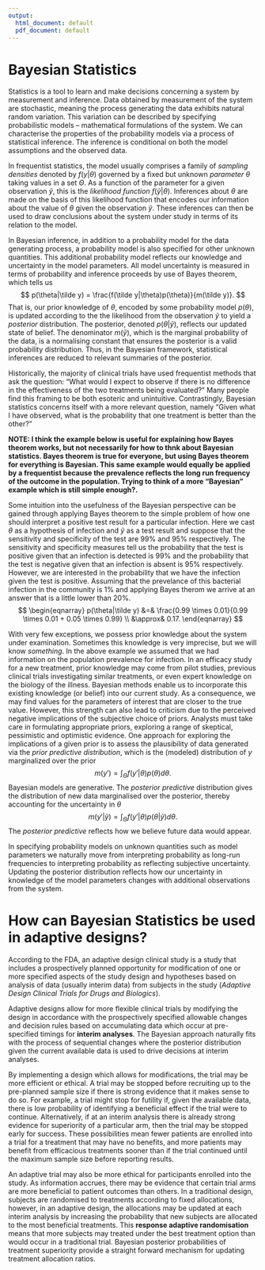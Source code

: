 ```yaml
---
output:
  html_document: default
  pdf_document: default
---
```


# Bayesian Statistics

Statistics is a tool to learn and make decisions concerning a system by measurement and inference.
Data obtained by measurement of the system are stochastic, meaning the process generating the data exhibits natural random variation.
This variation can be described by specifying probabilistic models -- mathematical formulations of the system.
We can characterise the properties of the probability models via a process of statistical inference.
The inference is conditional on both the model assumptions and the observed data.

In frequentist statistics, the model usually comprises a family of *sampling densities* denoted by $f(y|\theta)$ governed by a fixed but unknown *parameter* $\theta$ taking values in a set $\Theta$. 
As a function of the parameter for a given observation $\tilde y$, this is the  *likelihood function* $f(\tilde y|\theta)$. 
Inferences about $\theta$ are made on the basis of this likelihood function that encodes our information about the value of $\theta$ given the observation $\tilde y$. 
These inferences can then be used to draw conclusions about the system under study in terms of its relation to the model.

In Bayesian inference, in addition to a probability model for the data generating process, a probability model is also specified for other unknown quantities.
This additional probability model reflects our knowledge and uncertainty in the model parameters.
All model uncertainty is measured in terms of probability and inference proceeds by use of Bayes theorem, which tells us 
$$
p(\theta|\tilde y) = \frac{f(\tilde y|\theta)p(\theta)}{m(\tilde y)}.
$$
That is, our prior knowledge of $\theta$, encoded by some probability model $p(\theta)$, is updated according to the the likelihood from the observation $\tilde y$ to yield a *posterior* distribution.
The posterior, denoted $p(\theta|\tilde y)$, reflects our updated state of belief.
The denominator $m(\tilde y)$, which is the marginal probability of the data, is a normalising constant that ensures the posterior is a valid probability distribution.
Thus, in the Bayesian framework, statistical inferences are reduced to relevant summaries of the posterior.

Historically, the majority of clinical trials have used frequentist methods that ask the question: "What would I expect to observe if there is no difference in the effectiveness of the two treatments being evaluated?"
Many people find this framing to be both esoteric and unintuitive.
Contrastingly, Bayesian statistics concerns itself with a more relevant question, namely "Given what I have observed, what is the probability that one treatment is better than the other?" 
 
**NOTE: I think the example below is useful for explaining how Bayes theorem works, but not necessarily for how to thnk about Bayesian statistics. Bayes theorem is true for everyone, but using Bayes theorem for everything is Bayesian. This same example would equally be applied by a frequentist because the prevalence reflects the long run frequency of the outcome in the population. Trying to think of a more "Bayesian" example which is still simple enough?.**

Some intuition into the usefulness of the Bayesian perspective can be gained through applying Bayes theorem to the simple problem of how one should interpret a positive test result for a particular infection.
Here we cast $\theta$ as a hypothesis of infection and $\tilde y$ as a test result and suppose that the sensitivity and specificity of the test are 99% and 95% respectively.
The sensitivity and specificity measures tell us the probability that the test is positive given that an infection is detected is 99% and the probability that the test is negative given that an infection is absent is 95% respectively.
However, we are interested in the probability that we have the infection given the test is positive. 
Assuming that the prevelance of this bacterial infection in the community is 1% and applying Bayes therom we arrive at an answer that is a little lower than 20%.  
$$
\begin{eqnarray} 
p(\theta|\tilde y) &=& \frac{0.99 \times 0.01}{0.99 \times 0.01 + 0.05 \times 0.99} \\ &\approx& 0.17. 
\end{eqnarray}
$$

With very few exceptions, we possess prior knowledge about the system under examination.
Sometimes this knowledge is very imprecise, but we will know *something*.
In the above example we assumed that we had information on the population prevalence for infection. 
In an efficacy study for a new treatment, prior knowledge may come from pilot studies, previous clinical trials investigating similar treatments, or even expert knowledge on the biology of the illness.
Bayesian methods enable us to incorporate this existing knowledge (or belief) into our current study.
As a consequence, we may find values for the parameters of interest that are closer to the true value.
However, this strength can also lead to criticism due to the perceived negative implications of the subjective choice of priors. 
Analysts must take care in formulating appropriate priors, exploring a range of skeptical, pessimistic and optimistic evidence. 
One approach for exploring the implications of a given prior is to assess the plausibility of data generated via the *prior predictive distribution*, which is the (modeled) distribution of $y$ marginalized over the prior
$$
m(y') = \int_{\Theta} f(y'|\theta) p(\theta)d\theta.
$$
Bayesian models are generative.
The *posterior predictive* distribution gives the distribution of new data marginalised over the posterior, thereby accounting for the uncertainty in $\theta$
$$
m(y'|\tilde y) = \int_{\Theta} f(y'|\theta) p(\theta|\tilde y)d\theta.
$$
The *posterior predictive* reflects how we believe future data would appear.

In specifying probability models on unknown quantities such as model parameters we naturally move from interpreting probability as long-run frequencies to interpreting probability as reflecting subjective uncertainty.
Updating the posterior distribution reflects how our uncertainty in knowledge of the model parameters changes with additional observations from the system.

# How can Bayesian Statistics be used in adaptive designs?

According to the FDA, an adaptive design clinical study is a study that includes a prospectively planned opportunity for modification of one or more specified aspects of the study design and hypotheses based on analysis of data (usually interim data) from subjects in the study (*Adaptive Design Clinical Trials for Drugs and Biologics*).

Adaptive designs allow for more flexible clinical trials by modifying the design in accordance with the prospectively specified allowable changes and decision rules based on accumulating data which occur at pre-specified timings for **interim analyses**.
The Bayesian approach naturally fits with the process of sequential changes where the posterior distribution given the current available data is used to drive decisions at interim analyses.

By implementing a design which allows for modifications, the trial may be more efficient or ethical. A trial may be stopped before recruiting up to the pre-planned sample size if there is strong evidence that it makes sense to do so. 
For example, a trial might stop for futility if, given the available data, there is low probability of identifying a beneficial effect if the trial were to continue. 
Alternatively, if at an interim analysis there is already strong evidence for superiority of a particular arm, then the trial may be stopped early for success. 
These possibilities mean fewer patients are enrolled into a trial for a treatment that may have no benefits, and more patients may benefit from efficacious treatments sooner than if the trial continued until the maximum sample size before reporting results.

An adaptive trial may also be more ethical for participants enrolled into the study. 
As information accrues, there may be evidence that certain trial arms are more beneficial to patient outcomes than others. 
In a traditional design, subjects are randomised to treatments according to fixed allocations, however, in an adaptive design, the allocations may be updated at each interim analysis by increasing the probability that new subjects are allocated to the most beneficial treatments. 
This **response adaptive randomisation** means that more subjects may treated under the best treatment option than would occur in a traditional trial.
Bayesian posterior probabilities of treatment superiority provide a straight forward mechanism for updating treatment allocation ratios.